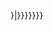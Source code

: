 {{Vimeo|u={{{1|{{{user|?}}}}}}|{{{2|{{{title|{{PAGENAME}}}}}}}}}}<noinclude>
<!-- PLEASE ADD CATEGORIES AND INTERWIKIS TO THE /doc SUBPAGE, THANKS -->
{{Documentation}}
</noinclude>